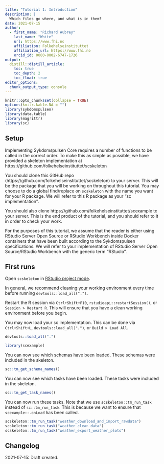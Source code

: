 ```yaml
---
title: "Tutorial 1: Introduction"
description: |
  Which files go where, and what is in them?
date: 2021-07-15
author:
  - first_name: "Richard Aubrey"
    last_name: "White"
    url: https://www.fhi.no
    affiliation: Folkehelseinstituttet
    affiliation_url: https://www.fhi.no
    orcid_id: 0000-0002-6747-1726
output:
  distill::distill_article:
    toc: true
    toc_depth: 2
    toc_float: true
editor_options: 
  chunk_output_type: console
---
```


```r
knitr::opts_chunk$set(collapse = TRUE)
options(knitr.kable.NA = "")
library(sykdomspulsen)
library(data.table)
library(magrittr)
library(sc)
```

## Setup

Implementing Sykdomspulsen Core requires a number of functions to be called in the correct order. To make this as simple as possible, we have provided a skeleton implementation at https://github.com/folkehelseinstituttet/scskeleton

You should clone this GitHub repo (https://github.com/folkehelseinstituttet/scskeleton) to your server. This will be the package that you will be working on throughout this tutorial. You may choose to do a global find/replace on `scskeleton` with the name you want for your R package. We will refer to this R package as your "sc implementation".

You should also clone https://github.com/folkehelseinstituttet/scexample to your server. This is the end product of the tutorial, and you should refer to it in order to check your work.

For the purposes of this tutorial, we assume that the reader is either using RStudio Server Open Source or RStudio Workbench inside Docker containers that have been built according to the Sykdomspulsen specifications. We will refer to your implementation of RStudio Server Open Source/RStudio Workbench with the generic term "RStudio".

## First runs

Open `scskeleton` in [RStudio project mode](https://support.rstudio.com/hc/en-us/articles/200526207-Using-Projects).

<aside>
In general, we recommend cleaning your working environment every time before running `devtools::load_all(".")`.
</aside>

Restart the R session via `Ctrl+Shift+F10`, `rstudioapi::restartSession()`, or `Session > Restart R`. This will ensure that you have a clean working environment before you begin. 

You may now load your sc implementation. This can be done via `Ctrl+Shift+L`, `devtools::load_all(".")`, or `Build > Load All`.

```r
devtools::load_all(".")
```

```r
library(scexample)
```

You can now see which schemas have been loaded. These schemas were included in the skeleton.

```r
sc::tm_get_schema_names()
```

You can now see which tasks have been loaded. These tasks were included in the skeleton.

```r
sc::tm_get_task_names()
```

You can now run these tasks. Note that we use `scskeleton::tm_run_task` instead of `sc::tm_run_task`. This is because we want to ensure that `scexample::.onLoad` has been called.

```r
scskeleton::tm_run_task("weather_download_and_import_rawdata")
scskeleton::tm_run_task("weather_clean_data")
scskeleton::tm_run_task("weather_export_weather_plots")
```


## Changelog {.appendix}

2021-07-15: Draft created.
